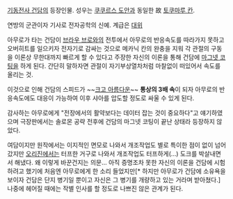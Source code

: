 [[기동전사 건담]]의 등장인물. 성우는 [[쿠쿠르스 도안]]과 동일한 故 [[토쿠마루 칸]].

연방의 군관이자 기사로 전자공학의 신예. 계급은 [[대위]]

아무로가 타는 건담이 [[브라우 브로]]와의 전투에서 아무로의 반응속도를 따라가지 못하고 오버히트를 일으키자 전자기로 감싸는 것으로 메카닉 칸의 완충을 지워 각 관절의 구동을 이론상 무한대까지 빠르게 할 수 있다고 주장한 자신의 이론을 통해 건담에 [[마그넷 코팅]]을 하게 된다. 간단히 말하자면 관절이 자기부상열차처럼 마찰없이 떠있어서 속도를 올리는 것.

이것으로 인해 건담의 스피드가 ~~[[크고 아름다운]]~~ '''통상의 3배 속'''이 되자 아무로의 반응속도에도 대응이 가능하여 이후 샤아를 압도할 정도로 싸울 수 있게 된다.

감사하는 아무로에게 "전장에서의 활약보다는 데이터 잡는 것이 중요하다"고 얘기하였으며 극장판에서는 솔로몬 공략 전후에 건담의 마그넷 코팅이 끝난 상태라 등장하지 않았다.

여담이지만 원작에서는 이지적인 면모로 나와서 개조작업도 별로 특이한 점이 없이 넘어갔지만 [[오리진]]에서는 터프한 거구로 나와서 개조작업도 터프하게(...) 도크를 박살내면서 해냈다. 왜 이렇게 바꾼건지는 의문... 아직 증명조차 못한 자신의 이론을 건담에 시험하려고 했기에 처음엔 아무로에게 한 소리 들었지만[* 하지만 아무로가 건담에 소유욕을 보이자 건담은 단지 병기일 뿐이고 자신은 그 병기를 개량하고 있는 거라며 받아쳤다.] 나중에 헤어질 때에는 작별 인사를 할 정도로 나쁘진 않은 관계가 된다.
